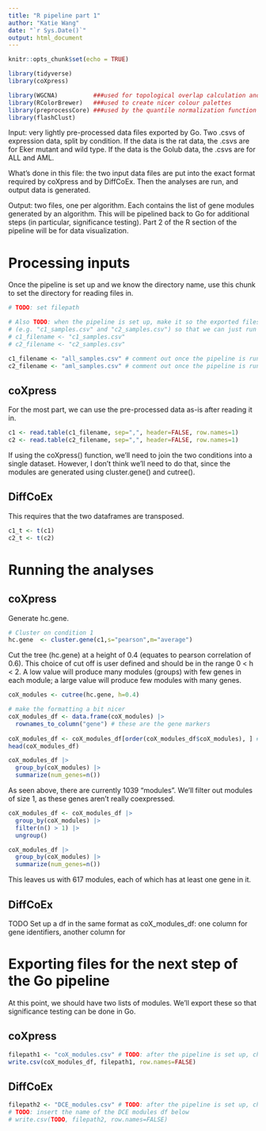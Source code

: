 ---
title: "R pipeline part 1"
author: "Katie Wang"
date: "`r Sys.Date()`"
output: html_document
---

```{r setup, include=FALSE}
knitr::opts_chunk$set(echo = TRUE)
```

```{r}
library(tidyverse)
library(coXpress)

library(WGCNA)          ###used for topological overlap calculation and clustering steps
library(RColorBrewer)   ###used to create nicer colour palettes
library(preprocessCore) ###used by the quantile normalization function
library(flashClust)
```


Input: very lightly pre-processed data files exported by Go. Two .csvs of expression data, split by condition. If the data is the rat data, the .csvs are for Eker mutant and wild type. If the data is the Golub data, the .csvs are for ALL and AML.  

What's done in this file: the two input data files are put into the exact format required by coXpress and by DiffCoEx. Then the analyses are run, and output data is generated.  

Output: two files, one per algorithm. Each contains the list of gene modules generated by an algorithm. This will be pipelined back to Go for additional steps (in particular, significance testing). Part 2 of the R section of the pipeline will be for data visualization.  

# Processing inputs
Once the pipeline is set up and we know the directory name, use this chunk to set the directory for reading files in.
```{r}
# TODO: set filepath

# Also TODO: when the pipeline is set up, make it so the exported files are named generically 
# (e.g. "c1_samples.csv" and "c2_samples.csv") so that we can just run this .Rmd regardless of what intput data was
# c1_filename <- "c1_samples.csv"
# c2_filename <- "c2_samples.csv"

c1_filename <- "all_samples.csv" # comment out once the pipeline is running
c2_filename <- "aml_samples.csv" # comment out once the pipeline is running
```

## coXpress
For the most part, we can use the pre-processed data as-is after reading it in.
```{r}
c1 <- read.table(c1_filename, sep=",", header=FALSE, row.names=1)
c2 <- read.table(c2_filename, sep=",", header=FALSE, row.names=1)
```

If using the coXpress() function, we'll need to join the two conditions into a single dataset. However, I don't think we'll need to do that, since the modules are generated using cluster.gene() and cutree().


## DiffCoEx
This requires that the two dataframes are transposed.
```{r}
c1_t <- t(c1)
c2_t <- t(c2)
```

# Running the analyses
## coXpress
Generate hc.gene.
```{r}
# Cluster on condition 1
hc.gene  <- cluster.gene(c1,s="pearson",m="average")
```

Cut the tree (hc.gene) at a height of 0.4 (equates to pearson correlation of 0.6). This choice of cut off is user defined and should be in the range 0 < h < 2.  A low value will produce many modules (groups) with few genes in each module; a large value will produce few modules with many genes.
```{r}
coX_modules <- cutree(hc.gene, h=0.4)

# make the formatting a bit nicer
coX_modules_df <- data.frame(coX_modules) |>
  rownames_to_column("gene") # these are the gene markers
  
coX_modules_df <- coX_modules_df[order(coX_modules_df$coX_modules), ] # sorting by module number for easy viewing
head(coX_modules_df)

coX_modules_df |>
  group_by(coX_modules) |>
  summarize(num_genes=n())
```
As seen above, there are currently 1039 "modules". We'll filter out modules of size 1, as these genes aren't really coexpressed.
```{r}
coX_modules_df <- coX_modules_df |>
  group_by(coX_modules) |>
  filter(n() > 1) |>
  ungroup()

coX_modules_df |>
  group_by(coX_modules) |>
  summarize(num_genes=n())
```
This leaves us with 617 modules, each of which has at least one gene in it.

## DiffCoEx
TODO
Set up a df in the same format as coX_modules_df: one column for gene identifiers, another column for 

# Exporting files for the next step of the Go pipeline
At this point, we should have two lists of modules. We'll export these so that significance testing can be done in Go.

## coXpress
```{r}
filepath1 <- "coX_modules.csv" # TODO: after the pipeline is set up, change the filepath as needed
write.csv(coX_modules_df, filepath1, row.names=FALSE)
```

## DiffCoEx
```{r}
filepath2 <- "DCE_modules.csv" # TODO: after the pipeline is set up, change the filepath as needed
# TODO: insert the name of the DCE modules df below
# write.csv(TODO, filepath2, row.names=FALSE)
```

